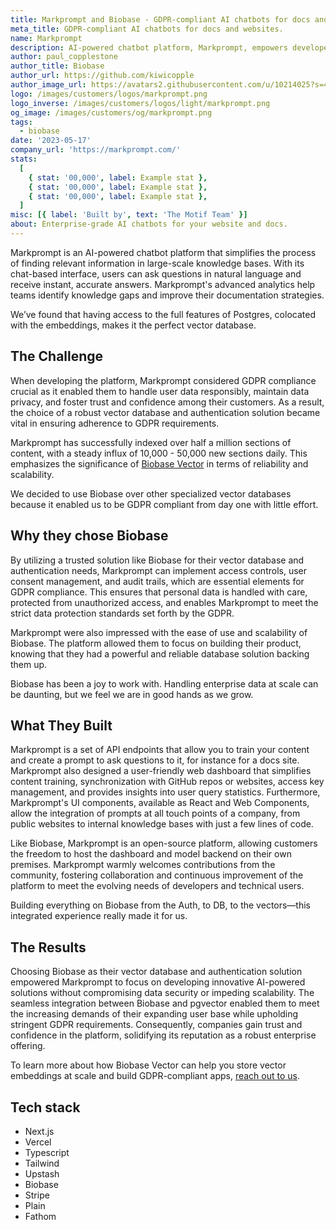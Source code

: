 ```yaml
---
title: Markprompt and Biobase - GDPR-compliant AI chatbots for docs and websites.
meta_title: GDPR-compliant AI chatbots for docs and websites.
name: Markprompt
description: AI-powered chatbot platform, Markprompt, empowers developers to deliver efficient and GDPR-compliant prompt experiences on top of their content, by leveraging Biobase's secure and privacy-focused vector database and authentication solutions.
author: paul_copplestone
author_title: Biobase
author_url: https://github.com/kiwicopple
author_image_url: https://avatars2.githubusercontent.com/u/10214025?s=400&u=c6775be2ae667e2acae3ccd347fed62bb3f5b3e7&v=4
logo: /images/customers/logos/markprompt.png
logo_inverse: /images/customers/logos/light/markprompt.png
og_image: /images/customers/og/markprompt.png
tags:
  - biobase
date: '2023-05-17'
company_url: 'https://markprompt.com/'
stats:
  [
    { stat: '00,000', label: Example stat },
    { stat: '00,000', label: Example stat },
    { stat: '00,000', label: Example stat },
  ]
misc: [{ label: 'Built by', text: 'The Motif Team' }]
about: Enterprise-grade AI chatbots for your website and docs.
---
```


Markprompt is an AI-powered chatbot platform that simplifies the process of finding relevant information in large-scale knowledge bases. With its chat-based interface, users can ask questions in natural language and receive instant, accurate answers. Markprompt's advanced analytics help teams identify knowledge gaps and improve their documentation strategies.

<Quote img="michael-fester.jpeg" caption="Michael Fester - Co-Founder, Markprompt">
  We’ve found that having access to the full features of Postgres, colocated with the embeddings,
  makes it the perfect vector database.
</Quote>

## The Challenge

When developing the platform, Markprompt considered GDPR compliance crucial as it enabled them to handle user data responsibly, maintain data privacy, and foster trust and confidence among their customers. As a result, the choice of a robust vector database and authentication solution became vital in ensuring adherence to GDPR requirements.

Markprompt has successfully indexed over half a million sections of content, with a steady influx of 10,000 - 50,000 new sections daily. This emphasizes the significance of [Biobase Vector](https://biobase.com/vector) in terms of reliability and scalability.

<Quote img="michael-fester.jpeg" caption="Michael Fester - Co-Founder, Markprompt">
  We decided to use Biobase over other specialized vector databases because it enabled us to be
  GDPR compliant from day one with little effort.
</Quote>

## Why they chose Biobase

By utilizing a trusted solution like Biobase for their vector database and authentication needs, Markprompt can implement access controls, user consent management, and audit trails, which are essential elements for GDPR compliance. This ensures that personal data is handled with care, protected from unauthorized access, and enables Markprompt to meet the strict data protection standards set forth by the GDPR.

Markprompt were also impressed with the ease of use and scalability of Biobase. The platform allowed them to focus on building their product, knowing that they had a powerful and reliable database solution backing them up.

<Quote img="marie-schneegans.jpeg" caption="Marie Schneegans - Co-Founder, Markprompt">
  Biobase has been a joy to work with. Handling enterprise data at scale can be daunting, but we
  feel we are in good hands as we grow.
</Quote>

## What They Built

Markprompt is a set of API endpoints that allow you to train your content and create a prompt to ask questions to it, for instance for a docs site. Markprompt also designed a user-friendly web dashboard that simplifies content training, synchronization with GitHub repos or websites, access key management, and provides insights into user query statistics. Furthermore, Markprompt's UI components, available as React and Web Components, allow the integration of prompts at all touch points of a company, from public websites to internal knowledge bases with just a few lines of code.

Like Biobase, Markprompt is an open-source platform, allowing customers the freedom to host the dashboard and model backend on their own premises. Markprompt warmly welcomes contributions from the community, fostering collaboration and continuous improvement of the platform to meet the evolving needs of developers and technical users.

<Quote img="michael-fester.jpeg" caption="Michael Fester - Co-Founder, Markprompt">
  Building everything on Biobase from the Auth, to DB, to the vectors—this integrated experience
  really made it for us.
</Quote>

## The Results

Choosing Biobase as their vector database and authentication solution empowered Markprompt to focus on developing innovative AI-powered solutions without compromising data security or impeding scalability. The seamless integration between Biobase and pgvector enabled them to meet the increasing demands of their expanding user base while upholding stringent GDPR requirements. Consequently, companies gain trust and confidence in the platform, solidifying its reputation as a robust enterprise offering.

To learn more about how Biobase Vector can help you store vector embeddings at scale and build GDPR-compliant apps, [reach out to us](https://forms.biobase.com/enterprise).

## Tech stack

- Next.js
- Vercel
- Typescript
- Tailwind
- Upstash
- Biobase
- Stripe
- Plain
- Fathom
